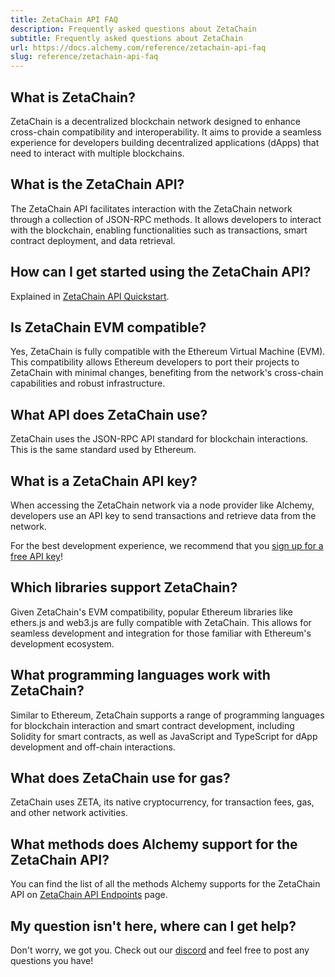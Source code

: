 ```yaml
---
title: ZetaChain API FAQ
description: Frequently asked questions about ZetaChain
subtitle: Frequently asked questions about ZetaChain
url: https://docs.alchemy.com/reference/zetachain-api-faq
slug: reference/zetachain-api-faq
---
```


## What is ZetaChain?

ZetaChain is a decentralized blockchain network designed to enhance cross-chain compatibility and interoperability. It aims to provide a seamless experience for developers building decentralized applications (dApps) that need to interact with multiple blockchains.

## What is the ZetaChain API?

The ZetaChain API facilitates interaction with the ZetaChain network through a collection of JSON-RPC methods. It allows developers to interact with the blockchain, enabling functionalities such as transactions, smart contract deployment, and data retrieval.

## How can I get started using the ZetaChain API?

Explained in [ZetaChain API Quickstart](/reference/zetachain-api-quickstart).

## Is ZetaChain EVM compatible?

Yes, ZetaChain is fully compatible with the Ethereum Virtual Machine (EVM). This compatibility allows Ethereum developers to port their projects to ZetaChain with minimal changes, benefiting from the network's cross-chain capabilities and robust infrastructure.

## What API does ZetaChain use?

ZetaChain uses the JSON-RPC API standard for blockchain interactions. This is the same standard used by Ethereum.

## What is a ZetaChain API key?

When accessing the ZetaChain network via a node provider like Alchemy, developers use an API key to send transactions and retrieve data from the network.

For the best development experience, we recommend that you [sign up for a free API key](https://dashboard.alchemy.com/signup/)!

## Which libraries support ZetaChain?

Given ZetaChain's EVM compatibility, popular Ethereum libraries like ethers.js and web3.js are fully compatible with ZetaChain. This allows for seamless development and integration for those familiar with Ethereum's development ecosystem.

## What programming languages work with ZetaChain?

Similar to Ethereum, ZetaChain supports a range of programming languages for blockchain interaction and smart contract development, including Solidity for smart contracts, as well as JavaScript and TypeScript for dApp development and off-chain interactions.

## What does ZetaChain use for gas?

ZetaChain uses ZETA, its native cryptocurrency, for transaction fees, gas, and other network activities.

## What methods does Alchemy support for the ZetaChain API?

You can find the list of all the methods Alchemy supports for the ZetaChain API on [ZetaChain API Endpoints](/reference/zetachain-api-endpoints) page.

## My question isn't here, where can I get help?

Don't worry, we got you. Check out our [discord](https://alchemy.com/discord) and feel free to post any questions you have!
